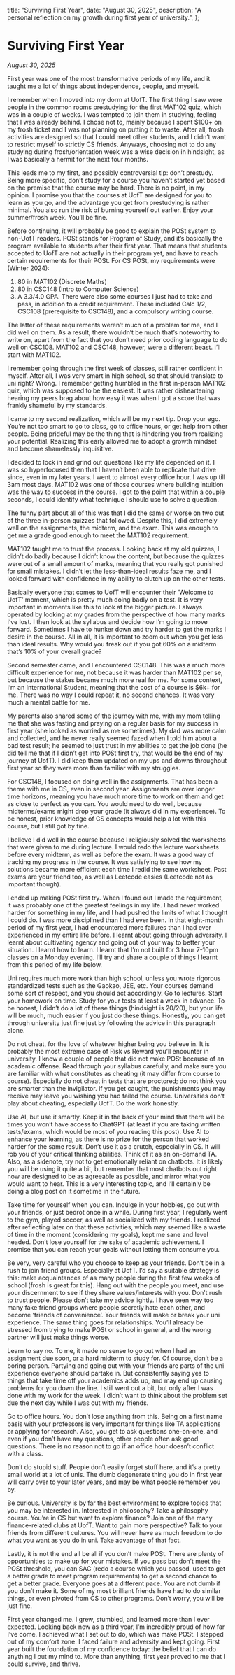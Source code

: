   title: "Surviving First Year",
  date: "August 30, 2025",
  description:
    "A personal reflection on my growth during first year of university.",
};

# Surviving First Year

_August 30, 2025_

First year was one of the most transformative periods of my life, and it taught me a lot of things about independence, people, and myself.

I remember when I moved into my dorm at UofT. The first thing I saw were people in the common rooms prestudying for the first MAT102 quiz, which was in a couple of weeks. I was tempted to join them in studying, feeling that I was already behind. I chose not to, mainly because I spent $100+ on my frosh ticket and I was not planning on putting it to waste. After all, frosh activities are designed so that I could meet other students, and I didn’t want to restrict myself to strictly CS friends. Anyways, choosing not to do any studying during frosh/orientation week was a wise decision in hindsight, as I was basically a hermit for the next four months.

This leads me to my first, and possibly controversial tip: don’t prestudy. Being more specific, don’t study for a course you haven’t started yet based on the premise that the course may be hard. There is no point, in my opinion. I promise you that the courses at UofT are designed for you to learn as you go, and the advantage you get from prestudying is rather minimal. You also run the risk of burning yourself out earlier. Enjoy your summer/frosh week. You’ll be fine.

Before continuing, it will probably be good to explain the POSt system to non-UofT readers. POSt stands for Program of Study, and it’s basically the program available to students after their first year. That means that students accepted to UofT are not actually in their program yet, and have to reach certain requirements for their POSt. For CS POSt, my requirements were (Winter 2024):

1. 80 in MAT102 (Discrete Maths)
2. 80 in CSC148 (Intro to Computer Science)
3. A 3.3/4.0 GPA.
   There were also some courses I just had to take and pass, in addition to a credit requirement. These included Calc 1/2, CSC108 (prerequisite to CSC148), and a compulsory writing course.

The latter of these requirements weren’t much of a problem for me, and I did well on them. As a result, there wouldn’t be much that’s noteworthy to write on, apart from the fact that you don’t need prior coding language to do well on CSC108. MAT102 and CSC148, however, were a different beast. I’ll start with MAT102.

I remember going through the first week of classes, still rather confident in myself. After all, I was very smart in high school, so that should translate to uni right? Wrong. I remember getting humbled in the first in-person MAT102 quiz, which was supposed to be the easiest. It was rather disheartening hearing my peers brag about how easy it was when I got a score that was frankly shameful by my standards.

I came to my second realization, which will be my next tip. Drop your ego. You’re not too smart to go to class, go to office hours, or get help from other people. Being prideful may be the thing that is hindering you from realizing your potential. Realizing this early allowed me to adopt a growth mindset and become shamelessly inquisitive.

I decided to lock in and grind out questions like my life depended on it. I was so hyperfocused then that I haven’t been able to replicate that drive since, even in my later years. I went to almost every office hour. I was up till 3am most days. MAT102 was one of those courses where building intuition was the way to success in the course. I got to the point that within a couple seconds, I could identify what technique I should use to solve a question.

The funny part about all of this was that I did the same or worse on two out of the three in-person quizzes that followed. Despite this, I did extremely well on the assignments, the midterm, and the exam. This was enough to get me a grade good enough to meet the MAT102 requirement.

MAT102 taught me to trust the process. Looking back at my old quizzes, I didn’t do badly because I didn’t know the content, but because the quizzes were out of a small amount of marks, meaning that you really got punished for small mistakes. I didn’t let the less-than-ideal results faze me, and I looked forward with confidence in my ability to clutch up on the other tests.

Basically everyone that comes to UofT will encounter their ‘Welcome to UofT’ moment, which is pretty much doing badly on a test. It is very important in moments like this to look at the bigger picture. I always operated by looking at my grades from the perspective of how many marks I’ve lost. I then look at the syllabus and decide how I’m going to move forward. Sometimes I have to hunker down and try harder to get the marks I desire in the course. All in all, it is important to zoom out when you get less than ideal results. Why would you freak out if you got 60% on a midterm that’s 10% of your overall grade?

Second semester came, and I encountered CSC148. This was a much more difficult experience for me, not because it was harder than MAT102 per se, but because the stakes became much more real for me. For some context, I’m an International Student, meaning that the cost of a course is $6k+ for me. There was no way I could repeat it, no second chances. It was very much a mental battle for me.

My parents also shared some of the journey with me, with my mom telling me that she was fasting and praying on a regular basis for my success in first year (she looked as worried as me sometimes). My dad was more calm and collected, and he never really seemed fazed when I told him about a bad test result; he seemed to just trust in my abilities to get the job done (he did tell me that if I didn’t get into POSt first try, that would be the end of my journey at UofT). I did keep them updated on my ups and downs throughout first year so they were more than familiar with my struggles.

For CSC148, I focused on doing well in the assignments. That has been a theme with me in CS, even in second year. Assignments are over longer time horizons, meaning you have much more time to work on them and get as close to perfect as you can. You would need to do well, because midterms/exams might drop your grade (it always did in my experience). To be honest, prior knowledge of CS concepts would help a lot with this course, but I still got by fine.

I believe I did well in the course because I religiously solved the worksheets that were given to me during lecture. I would redo the lecture worksheets before every midterm, as well as before the exam. It was a good way of tracking my progress in the course. It was satisfying to see how my solutions became more efficient each time I redid the same worksheet. Past exams are your friend too, as well as Leetcode easies (Leetcode not as important though).

I ended up making POSt first try. When I found out I made the requirement, it was probably one of the greatest feelings in my life. I had never worked harder for something in my life, and I had pushed the limits of what I thought I could do. I was more disciplined than I had ever been. In that eight-month period of my first year, I had encountered more failures than I had ever experienced in my entire life before. I learnt about going through adversity. I learnt about cultivating agency and going out of your way to better your situation. I learnt how to learn. I learnt that I’m not built for 3 hour 7-10pm classes on a Monday evening. I’ll try and share a couple of things I learnt from this period of my life below.

Uni requires much more work than high school, unless you wrote rigorous standardized tests such as the Gaokao, JEE, etc. Your courses demand some sort of respect, and you should act accordingly. Go to lectures. Start your homework on time. Study for your tests at least a week in advance. To be honest, I didn’t do a lot of these things (hindsight is 20/20), but your life will be much, much easier if you just do these things. Honestly, you can get through university just fine just by following the advice in this paragraph alone.

Do not cheat, for the love of whatever higher being you believe in. It is probably the most extreme case of Risk vs Reward you’ll encounter in university. I know a couple of people that did not make POSt because of an academic offense. Read through your syllabus carefully, and make sure you are familiar with what constitutes as cheating (it may differ from course to course). Especially do not cheat in tests that are proctored; do not think you are smarter than the invigilator. If you get caught, the punishments you may receive may leave you wishing you had failed the course. Universities don’t play about cheating, especially UofT. Do the work honestly.

Use AI, but use it smartly. Keep it in the back of your mind that there will be times you won’t have access to ChatGPT (at least if you are taking written tests/exams, which would be most of you reading this post). Use AI to enhance your learning, as there is no prize for the person that worked harder for the same result. Don’t use it as a crutch, especially in CS. It will rob you of your critical thinking abilities. Think of it as an on-demand TA. Also, as a sidenote, try not to get emotionally reliant on chatbots. It is likely you will be using it quite a bit, but remember that most chatbots out right now are designed to be as agreeable as possible, and mirror what you would want to hear. This is a very interesting topic, and I’ll certainly be doing a blog post on it sometime in the future.

Take time for yourself when you can. Indulge in your hobbies, go out with your friends, or just bedrot once in a while. During first year, I regularly went to the gym, played soccer, as well as socialized with my friends. I realized after reflecting later on that these activities, which may seemed like a waste of time in the moment (considering my goals), kept me sane and level headed. Don’t lose yourself for the sake of academic achievement. I promise that you can reach your goals without letting them consume you.

Be very, very careful who you choose to keep as your friends. Don’t be in a rush to join friend groups. Especially at UofT. I’d say a suitable strategy is this: make acquaintances of as many people during the first few weeks of school (frosh is great for this). Hang out with the people you meet, and use your discernment to see if they share values/interests with you. Don’t rush to trust people. Please don’t take my advice lightly. I have seen way too many fake friend groups where people secretly hate each other, and become ‘friends of convenience’. Your friends will make or break your uni experience. The same thing goes for relationships. You’ll already be stressed from trying to make POSt or school in general, and the wrong partner will just make things worse.

Learn to say no. To me, it made no sense to go out when I had an assignment due soon, or a hard midterm to study for. Of course, don’t be a boring person. Partying and going out with your friends are parts of the uni experience everyone should partake in. But consistently saying yes to things that take time off your academics adds up, and may end up causing problems for you down the line. I still went out a bit, but only after I was done with my work for the week. I didn’t want to think about the problem set due the next day while I was out with my friends.

Go to office hours. You don’t lose anything from this. Being on a first name basis with your professors is very important for things like TA applications or applying for research. Also, you get to ask questions one-on-one, and even if you don’t have any questions, other people often ask good questions. There is no reason not to go if an office hour doesn’t conflict with a class.

Don’t do stupid stuff. People don’t easily forget stuff here, and it’s a pretty small world at a lot of unis. The dumb degenerate thing you do in first year will carry over to your later years, and may be what people remember you by.

Be curious. University is by far the best environment to explore topics that you may be interested in. Interested in philosophy? Take a philosophy course. You’re in CS but want to explore finance? Join one of the many finance-related clubs at UofT. Want to gain more perspective? Talk to your friends from different cultures. You will never have as much freedom to do what you want as you do in uni. Take advantage of that fact.

Lastly, it is not the end all be all if you don’t make POSt. There are plenty of opportunities to make up for your mistakes. If you pass but don’t meet the POSt threshold, you can SAC (redo a course which you passed, used to get a better grade to meet program requirements) to get a second chance to get a better grade. Everyone goes at a different pace. You are not dumb if you don’t make it. Some of my most brilliant friends have had to do similar things, or even pivoted from CS to other programs. Don’t worry, you will be just fine.

First year changed me. I grew, stumbled, and learned more than I ever expected. Looking back now as a third year, I’m incredibly proud of how far I’ve come. I achieved what I set out to do, which was make POSt. I stepped out of my comfort zone. I faced failure and adversity and kept going. First year built the foundation of my confidence today: the belief that I can do anything I put my mind to. More than anything, first year proved to me that I could survive, and thrive.
